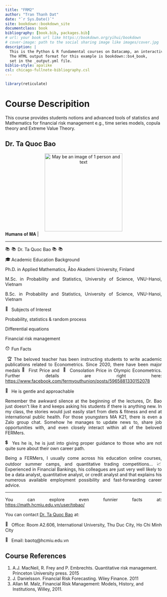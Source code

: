 ```yaml
--- 
title: "FRM2"
author: "Tran Thanh Dat"
date: "`r Sys.Date()`"
site: bookdown::bookdown_site
documentclass: book
bibliography: [book.bib, packages.bib]
# url: your book url like https://bookdown.org/yihui/bookdown
# cover-image: path to the social sharing image like images/cover.jpg
description: |
  This is the Python & R fundamental courses on Datacamp, an interactive learning platform.
  The HTML output format for this example is bookdown::bs4_book,
  set in the _output.yml file.
biblio-style: apalike
csl: chicago-fullnote-bibliography.csl
---
```


```r
library(reticulate)
```

# Course Descripition {.unnumbered}

This course provides students notions and advanced tools of statistics
and Mathematics for financial risk management e.g., time series
models, copula theory and Extreme Value Theory.

## Dr. Ta Quoc Bao {.unnumbered}

<center>
<img height="250" width="250" alt="May be an image of 1 person and text" class="i09qtzwb n7fi1qx3 datstx6m pmk7jnqg j9ispegn kr520xx4 k4urcfbm bixrwtb6" referrerpolicy="origin-when-cross-origin" src="https://scontent.fsgn2-5.fna.fbcdn.net/v/t39.30808-6/262514193_6574508332622705_1931316700181913638_n.jpg?stp=dst-jpg_s1080x2048&amp;_nc_cat=102&amp;ccb=1-5&amp;_nc_sid=730e14&amp;_nc_ohc=h5xDt6KP8YsAX9B8ybG&amp;tn=ygydJ9OTixIIhFzF&amp;_nc_ht=scontent.fsgn2-5.fna&amp;oh=00_AT9iwkgtS1hBzMcdlHseqXG0luEtBFp9ruKNZbvswIcmUw&amp;oe=622BE8A4">
</center>


<div dir="auto" style="text-align: justify;">| 𝐇𝐮𝐦𝐚𝐧𝐬 𝐨𝐟 𝐌𝐀 |
</div>
<div dir="auto" style="text-align: justify;">_____________________________________________
</div>
<div dir="auto" style="text-align: justify;">
<span class="pq6dq46d tbxw36s4 knj5qynh kvgmc6g5 ditlmg2l oygrvhab nvdbi5me sf5mxxl7 gl3lb2sf hhz5lgdu">
<img height="16" width="16" alt="📚" referrerpolicy="origin-when-cross-origin" src="https://static.xx.fbcdn.net/images/emoji.php/v9/te8/2/16/1f4da.png">
</span>
<span class="pq6dq46d tbxw36s4 knj5qynh kvgmc6g5 ditlmg2l oygrvhab nvdbi5me sf5mxxl7 gl3lb2sf hhz5lgdu">
<img height="16" width="16" alt="📚" referrerpolicy="origin-when-cross-origin" src="https://static.xx.fbcdn.net/images/emoji.php/v9/te8/2/16/1f4da.png">
</span> Dr. Ta Quoc Bao
<span class="pq6dq46d tbxw36s4 knj5qynh kvgmc6g5 ditlmg2l oygrvhab nvdbi5me sf5mxxl7 gl3lb2sf hhz5lgdu">
<img height="16" width="16" alt="📚" referrerpolicy="origin-when-cross-origin" src="https://static.xx.fbcdn.net/images/emoji.php/v9/te8/2/16/1f4da.png">
</span>
<span class="pq6dq46d tbxw36s4 knj5qynh kvgmc6g5 ditlmg2l oygrvhab nvdbi5me sf5mxxl7 gl3lb2sf hhz5lgdu">
<img height="16" width="16" alt="📚" referrerpolicy="origin-when-cross-origin" src="https://static.xx.fbcdn.net/images/emoji.php/v9/te8/2/16/1f4da.png">
</span>
</div>
<div dir="auto" style="text-align: justify;">
<span class="pq6dq46d tbxw36s4 knj5qynh kvgmc6g5 ditlmg2l oygrvhab nvdbi5me sf5mxxl7 gl3lb2sf hhz5lgdu">
<img height="16" width="16" alt="🎓" referrerpolicy="origin-when-cross-origin" src="https://static.xx.fbcdn.net/images/emoji.php/v9/tc4/2/16/1f393.png">
</span> Academic Education Background
</div>
<div dir="auto" style="text-align: justify;">Ph.D. in Applied Mathematics, Åbo Akademi University, Finland
</div>
<div dir="auto" style="text-align: justify;">M.Sc. in Probability and Statistics, University of Science, VNU-Hanoi, Vietnam
</div>
<div dir="auto" style="text-align: justify;">B.Sc. in Probability and Statistics,  University of Science, VNU-Hanoi, Vietnam
</div>
<div dir="auto" style="text-align: justify;">
<span class="pq6dq46d tbxw36s4 knj5qynh kvgmc6g5 ditlmg2l oygrvhab nvdbi5me sf5mxxl7 gl3lb2sf hhz5lgdu">
<img height="16" width="16" alt="🏫" referrerpolicy="origin-when-cross-origin" src="https://static.xx.fbcdn.net/images/emoji.php/v9/tc7/2/16/1f3eb.png">
</span> Subjects of Interest
</div>
<div dir="auto" style="text-align: justify;">Probability, statistics &amp; random process
</div>
<div dir="auto" style="text-align: justify;">Differential equations
</div>
<div dir="auto" style="text-align: justify;">Financial risk management
</div>
<div dir="auto" style="text-align: justify;"><span class="pq6dq46d tbxw36s4 knj5qynh kvgmc6g5 ditlmg2l oygrvhab nvdbi5me sf5mxxl7 gl3lb2sf hhz5lgdu">
<img height="16" width="16" alt="😯" referrerpolicy="origin-when-cross-origin" src="https://static.xx.fbcdn.net/images/emoji.php/v9/te1/2/16/1f62f.png">
</span>Fun Facts
</div>
<div dir="auto" style="text-align: justify;">️️
<span class="pq6dq46d tbxw36s4 knj5qynh kvgmc6g5 ditlmg2l oygrvhab nvdbi5me sf5mxxl7 gl3lb2sf hhz5lgdu">
<img height="16" width="16" alt="🏆" referrerpolicy="origin-when-cross-origin" src="https://static.xx.fbcdn.net/images/emoji.php/v9/t5d/2/16/1f3c6.png">
</span>The beloved teacher has been instructing students to write academic publications related to Econometrics.
Since 2020, there have been major medals
<span class="pq6dq46d tbxw36s4 knj5qynh kvgmc6g5 ditlmg2l oygrvhab nvdbi5me sf5mxxl7 gl3lb2sf hhz5lgdu">
<img height="16" width="16" alt="🥇" referrerpolicy="origin-when-cross-origin" src="https://static.xx.fbcdn.net/images/emoji.php/v9/t33/2/16/1f947.png">
</span>First Price and ️
<span class="pq6dq46d tbxw36s4 knj5qynh kvgmc6g5 ditlmg2l oygrvhab nvdbi5me sf5mxxl7 gl3lb2sf hhz5lgdu">
<img height="16" width="16" alt="🥉" referrerpolicy="origin-when-cross-origin" src="https://static.xx.fbcdn.net/images/emoji.php/v9/t35/2/16/1f949.png">
</span>Consolation Price in Olympic Econometrics. 
Further details are right here:
<span>
<a class="oajrlxb2 g5ia77u1 qu0x051f esr5mh6w e9989ue4 r7d6kgcz rq0escxv nhd2j8a9 nc684nl6 p7hjln8o kvgmc6g5 cxmmr5t8 oygrvhab hcukyx3x jb3vyjys rz4wbd8a qt6c0cv9 a8nywdso i1ao9s8h esuyzwwr f1sip0of lzcic4wl gpro0wi8 oo9gr5id lrazzd5p" href="https://www.facebook.com/fermyouthunion/posts/5965881330152078?__cft__[0]=AZWcX4ommMdc2Kfs3toou1n98i-YUUd_zjLRL9T7pamlI93pr40EkaNX68mNjJvMFOrgzhVavOfiJqN6xh5wxyJwg3vYtlGQcJ3kHgEY1wvJt7D8n19hv8jyZnRRLKOmHIIAiWvWytElsYecds310chT&amp;__tn__=-UK-R" role="link" tabindex="0">https://www.facebook.com/fermyouthunion/posts/5965881330152078
</a>
</span>
</div>
<div dir="auto" style="text-align: justify;">
<span class="pq6dq46d tbxw36s4 knj5qynh kvgmc6g5 ditlmg2l oygrvhab nvdbi5me sf5mxxl7 gl3lb2sf hhz5lgdu">
<img height="16" width="16" alt="💝" referrerpolicy="origin-when-cross-origin" src="https://static.xx.fbcdn.net/images/emoji.php/v9/tb6/2/16/1f49d.png">
</span>He is gentle and approachable
</div>
<div dir="auto" style="text-align: justify;">Remember the awkward silence at the beginning of the lectures, Dr. Bao just doesn&#39;t like it and keeps asking his students if there is anything new. In my class, the stories would just easily start from diets & fitness and end at international public health.
For those youngsters MA K21, there is even a Zalo group chat. Somehow he manages to update news to, share job opportunities with, and even closely interact within all of the beloved FERMers.
</div>
<div dir="auto" style="text-align: justify;">
<span class="pq6dq46d tbxw36s4 knj5qynh kvgmc6g5 ditlmg2l oygrvhab nvdbi5me sf5mxxl7 gl3lb2sf hhz5lgdu">
<img height="16" width="16" alt="💲" referrerpolicy="origin-when-cross-origin" src="https://static.xx.fbcdn.net/images/emoji.php/v9/tfb/2/16/1f4b2.png">
</span>Yes he is, he is just into giving proper guidance to those who are not quite sure about their own career path.
</div>
<div dir="auto" style="text-align: justify;">Being a FERMers, I usually come across his education online courses, outdoor summer camps, and quantitative trading competitions...
<span class="pq6dq46d tbxw36s4 knj5qynh kvgmc6g5 ditlmg2l oygrvhab nvdbi5me sf5mxxl7 gl3lb2sf hhz5lgdu">
<img height="16" width="16" alt="📈" referrerpolicy="origin-when-cross-origin" src="https://static.xx.fbcdn.net/images/emoji.php/v9/ta0/2/16/1f4c8.png">
</span>Experienced in Financial Bankings, his colleagues are just very well likely to be a data analyst, quantitative analyst, or credit analyst and that explains his numerous available employment possibility and fast-forwarding career advice.
</div>
<div dir="auto" style="text-align: justify;">_____________________________________________
</div>
<div dir="auto" style="text-align: justify;">You can explore even funnier facts at:
<span>
<a class="oajrlxb2 g5ia77u1 qu0x051f esr5mh6w e9989ue4 r7d6kgcz rq0escxv nhd2j8a9 nc684nl6 p7hjln8o kvgmc6g5 cxmmr5t8 oygrvhab hcukyx3x jb3vyjys rz4wbd8a qt6c0cv9 a8nywdso i1ao9s8h esuyzwwr f1sip0of lzcic4wl gpro0wi8 py34i1dx" href="https://math.hcmiu.edu.vn/user/tqbao/?fbclid=IwAR1D1E06e1EqUZcgDbhetnD0MMR0h0haX4jUt3nOnmdAwJtdNF9ytconlUI" rel="nofollow noopener" role="link" tabindex="0" target="_blank">https://math.hcmiu.edu.vn/user/tqbao/
</a>
</span>
</div>
<div dir="auto" style="text-align: justify;">You can contact <a href="https://www.w3schools.com/" target="_blank">Dr. Ta Quoc Bao</a> at:
</div>
<div dir="auto" style="text-align: justify;">
<span class="pq6dq46d tbxw36s4 knj5qynh kvgmc6g5 ditlmg2l oygrvhab nvdbi5me sf5mxxl7 gl3lb2sf hhz5lgdu">
<img height="16" width="16" alt="📌" referrerpolicy="origin-when-cross-origin" src="https://static.xx.fbcdn.net/images/emoji.php/v9/t4b/2/16/1f4cc.png">
</span> Office: Room A2.606, International University, Thu Duc City, Ho Chi Minh City
</div>
<div dir="auto" style="text-align: justify;">
<span class="pq6dq46d tbxw36s4 knj5qynh kvgmc6g5 ditlmg2l oygrvhab nvdbi5me sf5mxxl7 gl3lb2sf hhz5lgdu">
<img height="16" width="16" alt="📌" referrerpolicy="origin-when-cross-origin" src="https://static.xx.fbcdn.net/images/emoji.php/v9/t4b/2/16/1f4cc.png">
</span> Email: baotq\@hcmiu.edu.vn
</div>

## Course References {.unnumbered}

1. A.J. MacNeil, R. Frey and P. Embrechts. Quantitative risk
management. Princeton University press. 2015
2. J. Danielsson. Financial Risk Forecasting. Wiley Finance. 2011
3. Allan M. Malz, Financial Risk Management: Models, History, and
Institutions, Willey, 2011.
